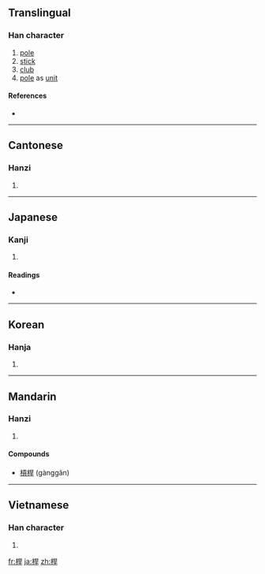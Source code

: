 {{also|杆}}
==Translingual==

===Han character===
{{Han char|rn=75|rad=木|as=07|sn=11|four=4694<sub>1</sub>|canj=木日一十 (DAMJ)}}

# [[pole]]
# [[stick]]
# [[club]]
# [[pole]] as [[unit]]

====References====
* {{Han ref|kx=0527.230|dkj=14823|dj=0916.160|hdz=21213.020|uh=687F|ud=26751|bh=B1EC|bd=45548}}

----

==Cantonese==

===Hanzi===
{{yue-hanzi|jyut=|y=gon2|sim=杆}}

# {{defn|Cantonese|sort=木07}}

----

==Japanese==

===Kanji===
{{ja-kanji|grade=|rs=木07}}

# {{defn|Japanese|sort=木07}}

====Readings====
* {{ja-readings|on=[[かん]] (kan), [[がん]] (gan)|kun=[[てこ]] (teko), [[ぽうる]] (pouru)}}

----

==Korean==

===Hanja===
{{ko-hanja|hangeul=한|eumhun=|rv=han|mr=han|y=han}}

# {{defn|Korean|sort=木07}}

----

==Mandarin==

===Hanzi===
{{cmn-hanzi|sim=杆|pin=[[gǎn]] ([[gan3]])|wg=kan<sup>3</sup>}}

# {{defn|Mandarin|sort=木07}}

====Compounds====
*[[槓桿]] (gànggǎn)
----

==Vietnamese==

===Han character===
{{vi-hantu|[[cán]]|rs=木07}}

# {{defn|Vietnamese|sort=木07}}

[[fr:桿]]
[[ja:桿]]
[[zh:桿]]